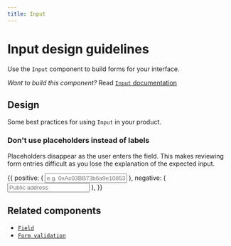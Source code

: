```yaml
---
title: Input
---
```



# Input design guidelines
Use the `Input` component to build forms for your interface.

*Want to build this component?* Read [`Input` documentation](/Develop/Input)

## Design

Some best practices for using `Input` in your product.

### Don't use placeholders instead of labels

Placeholders disappear as the user enters the field. This makes reviewing form entries difficult as you lose the explanation of the expected input.

<DoDont>
  {{
    positive: (
      <Box>
        <Field label="Public address">
          <Input
            type="text"
            width="100%"
            required="true"
            placeholder="e.g. 0xAc03BB73b6a9e108530AFf4Df5077c2B3D481e5A"
          />
        </Field>
      </Box>
    ),
    negative: (
      <Box>
        <Field>
          <Input
            type="text"
            width="100%"
            required="true"
            placeholder="Public address"
          />
        </Field>
      </Box>
    ),
  }}
</DoDont>

## Related components

- [`Field`](/Develop/Field)
- [`Form validation`](/Develop/Form)

